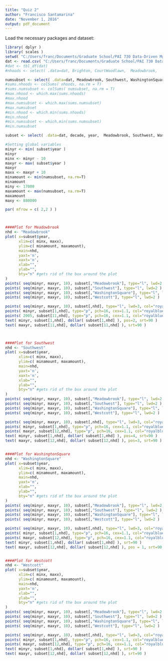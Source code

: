 ---
title: "Quiz 2"
author: "Francisco Santamarina"
date: "November 1, 2016"
output: pdf_document
---
Load the necessary packages and dataset:
```{r}
library( dplyr ) 
library( scales ) 
setwd( "C:/Users/franc/Documents/Graduate School/PAI 730 Data-Driven Mgmt/Quiz 2" )  
dat <- read.csv( "C:/Users/franc/Documents/Graduate School/PAI 730 Data-Driven Mgmt/Quiz 2/NhoodValPerAcreByDecade.csv", stringsAsFactors=F )
#dat <- tbl_df(dat)
#nhoods <- select( .data=dat, Brighton,	CourtWoodlawn,	Meadowbrook,	Eastwood,	Elmwood,	FarWestside,	FranklinSquare,	HawleyGreen,	Lakefront,	LincolnHill,	Meadowbrook,	NearEastside,	NearWestside,	NorthValley,	Northside,	OuterComstock,	ParkAve,	ProspectHill,	SaltSprings,	Sedgwick,	SkunkCity,	SouthCampus,	SouthValley,	Southside,	Southwest,	Strathmore,	TippHill,	WashingtonSquare,	UniversityNeighborhood,	WashingtonSquare,	Westcott,	Winkworth)

numsubset <- select( .data=dat, Meadowbrook, Southwest, WashingtonSquare, Westcott)
#sums.nhoods <- colSums( nhoods, na.rm = T)
#sums.numsubset <- colSums( numsubset, na.rm = T)
#max.nhood <- which.max(sums.nhoods)
#max.nhood
#max.numsubset <- which.max(sums.numsubset)
#max.numsubset
#min.nhood <- which.min(sums.nhoods)
#min.nhood
#min.numsubset <- which.min(sums.numsubset)
#min.numsubset

subset <- select( .data=dat, decade, year,  Meadowbrook, Southwest, WashingtonSquare, Westcott)
```

```{r}
#Setting global variables
minyr <- min( subset$year )
minyr
minx <- minyr - 10
maxyr <- max( subset$year )
maxyr
maxx <- maxyr + 10
minamount <- min(numsubset, na.rm=T)
minamount
miny <- 17000
maxamount <- max(numsubset, na.rm=T)
maxamount
maxy <- 880000
```

```{r}
par( mfrow = c( 2,2 ) )



####Plot for Meadowbrook
nhd <- "Meadowbrook"
plot( x=subset$year,
      xlim=c( minx, maxx),
      ylim=c( minamount, maxamount),
      main=nhd, 
      yaxt='n',
      xaxt='n',
      xlab="",
      ylab="",
      bty="n" #gets rid of the box around the plot
)
points( seq(minyr, maxyr, 10), subset[,"Meadowbrook"], type="l", lwd=2 )  # Meadowbrook
points( seq(minyr, maxyr, 10), subset[,"Southwest"], type="l", lwd=2 )  # Southwest
points( seq(minyr, maxyr, 10), subset[,"WashingtonSquare"], type="l", lwd=2 )  # WashingtonSquare
points( seq(minyr, maxyr, 10), subset[,"Westcott"], type="l", lwd=2 )  # Westcott

points( seq(minyr, maxyr, 10), subset[,nhd], type="l", lwd=3, col="royalblue4" )
points( minyr, subset[1,nhd], type="p", pch=16, cex=1.1, col="royalblue4" )
points( 2005, subset[11,nhd], type="p", pch=16, cex=1.1, col="royalblue4" )
text( minyr, subset[1,nhd], dollar( subset[1,nhd] ), pos=2, srt=90 )
text( maxyr, subset[11,nhd], dollar( subset[11,nhd] ), srt=90 )



####Plot for Southwest
nhd <- "Southwest"
plot( x=subset$year,
      xlim=c( minx, maxx),
      ylim=c( minamount, maxamount),
      main=nhd, 
      yaxt='n',
      xaxt='n',
      xlab="",
      ylab="",
      bty="n" #gets rid of the box around the plot
)
points( seq(minyr, maxyr, 10), subset[,"Meadowbrook"], type="l", lwd=2 )  # Meadowbrook
points( seq(minyr, maxyr, 10), subset[,"Southwest"], type="l", lwd=2 )  # Southwest
points( seq(minyr, maxyr, 10), subset[,"WashingtonSquare"], type="l", lwd=2 )  # WashingtonSquare
points( seq(minyr, maxyr, 10), subset[,"Westcott"], type="l", lwd=2 )  # Westcott

points( seq(minyr, maxyr, 10), subset[,nhd], type="l", lwd=3, col="royalblue4" )
points( minyr, subset[1,nhd], type="p", pch=16, cex=1.1, col="royalblue4" )
points( maxyr, subset[12,nhd], type="p", pch=16, cex=1.1, col="royalblue4" )
text( minyr, subset[1,nhd], dollar( subset[1,nhd] ), pos=4, srt=90 )
text( maxyr, subset[12,nhd], dollar( subset[12,nhd] ), pos=3, srt=90 )


####Plot for WashingtonSquare
nhd <- "WashingtonSquare"
plot( x=subset$year,
      xlim=c( minx, maxx),
      ylim=c( minamount, maxamount),
      main=nhd, 
      yaxt='n',
      xlab="",
      ylab="",
      bty="n" #gets rid of the box around the plot
)
points( seq(minyr, maxyr, 10), subset[,"Meadowbrook"], type="l", lwd=2 )  # Meadowbrook
points( seq(minyr, maxyr, 10), subset[,"Southwest"], type="l", lwd=2 )  # Southwest
points( seq(minyr, maxyr, 10), subset[,"WashingtonSquare"], type="l", lwd=2 )  # WashingtonSquare
points( seq(minyr, maxyr, 10), subset[,"Westcott"], type="l", lwd=2 )  # Westcott

points( seq(minyr, maxyr, 10), subset[,nhd], type="l", lwd=3, col="royalblue4" )
points( minyr, subset[1,nhd], type="p", pch=16, cex=1.1, col="royalblue4" )
points( maxyr, subset[12,nhd], type="p", pch=16, cex=1.1, col="royalblue4" )
text( minyr, subset[1,nhd], dollar( subset[1,nhd] ), srt=90 )
text( maxyr, subset[12,nhd], dollar( subset[12,nhd] ), pos = 1, srt=90 )


####Plot for Westcott
nhd <- "Westcott"
plot( x=subset$year,
      xlim=c( minx, maxx),
      ylim=c( minamount, maxamount),
      main=nhd, 
      yaxt='n',
      xlab="",
      ylab="",
      bty="n" #gets rid of the box around the plot
)
points( seq(minyr, maxyr, 10), subset[,"Meadowbrook"], type="l", lwd=2 )  # Meadowbrook
points( seq(minyr, maxyr, 10), subset[,"Southwest"], type="l", lwd=2 )  # Southwest
points( seq(minyr, maxyr, 10), subset[,"WashingtonSquare"], type="l", lwd=2 )  # WashingtonSquare
points( seq(minyr, maxyr, 10), subset[,"Westcott"], type="l", lwd=2 )  # Westcott

points( seq(minyr, maxyr, 10), subset[,nhd], type="l", lwd=3, col="royalblue4" )
points( minyr, subset[1,nhd], type="p", pch=16, cex=1.1, col="royalblue4" )
points( maxyr, subset[12,nhd], type="p", pch=16, cex=1.1, col="royalblue4" )
text( minyr, subset[1,nhd], dollar( subset[1,nhd] ), srt=90 )
text( maxyr, subset[12,nhd], dollar( subset[12,nhd] ), srt=90 )
```

